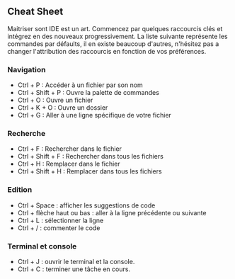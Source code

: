 <h2>Cheat Sheet</h2>

<p>
  Maitriser sont IDE est un art. Commencez par quelques raccourcis clés et
  intégrez en des nouveaux progressivement. La liste suivante représente les
  commandes par défaults, il en existe beaucoup d'autres, n'hésitez pas a
  changer l'attribution des raccourcis en fonction de vos préférences.
</p>

<h3>Navigation</h3>

<ul>
  <li>Ctrl + P : Accéder à un fichier par son nom</li>
  <li>Ctrl + Shift + P : Ouvre la palette de commandes</li>
  <li>Ctrl + O : Ouvre un fichier</li>
  <li>Ctrl + K + O : Ouvre un dossier</li>
  <li>Ctrl + G : Aller à une ligne spécifique de votre fichier</li>
</ul>

<h3>Recherche</h3>
<ul>
  <li>Ctrl + F : Rechercher dans le fichier</li>
  <li>Ctrl + Shift + F : Rechercher dans tous les fichiers</li>
  <li>Ctrl + H : Remplacer dans le fichier</li>
  <li>Ctrl + Shift + H : Remplacer dans tous les fichiers</li>
</ul>

<h3>Edition</h3>
<ul>
  <li>Ctrl + Space : afficher les suggestions de code</li>
  <li>Ctrl + flèche haut ou bas : aller à la ligne précédente ou suivante</li>
  <li>Ctrl + L : sélectionner la ligne</li>
  <li>Ctrl + / : commenter le code</li>
</ul>

<h3>Terminal et console</h3>
<ul>
  <li>Ctrl + J : ouvrir le terminal et la console.</li>
  <li>Ctrl + C : terminer une tâche en cours.</li>
</ul>
